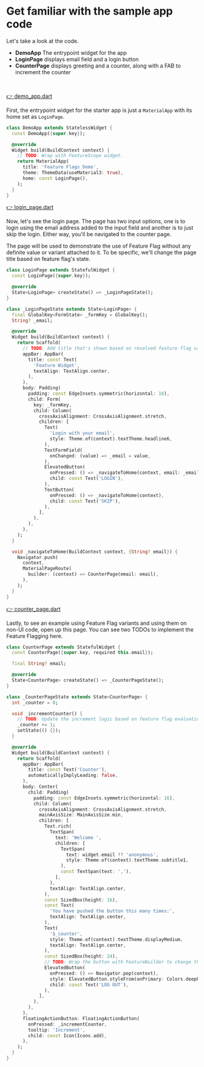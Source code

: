 # Get familiar with the sample app code

Let's take a look at the code.
- **DemoApp** The entrypoint widget for the app
- **LoginPage** displays email field and a login button
- **CounterPage** displays greeting and a counter, along with a FAB to increment the counter

<br/>

[👉  demo_app.dart]()

First, the entrypoint widget for the starter app is just a `MaterialApp` with its home set as `LoginPage`.

```dart
class DemoApp extends StatelessWidget {
  const DemoApp({super.key});

  @override
  Widget build(BuildContext context) {
    // TODO: Wrap with FeatureScope widget.
    return MaterialApp(
      title: 'Feature Flags Demo',
      theme: ThemeData(useMaterial3: true),
      home: const LoginPage(),
    );
  }
}
```

[👉  login_page.dart]()

Now, let's see the login page. The page has two input options, one is to login using the email address
added to the input field and another is to just skip the login. Either way, you'll be navigated to the
counter page.

The page will be used to demonstrate the use of Feature Flag without any definite value or variant
attached to it. To be specific, we'll change the page title based on feature flag's state.

```dart
class LoginPage extends StatefulWidget {
  const LoginPage({super.key});

  @override
  State<LoginPage> createState() => _LoginPageState();
}

class _LoginPageState extends State<LoginPage> {
  final GlobalKey<FormState> _formKey = GlobalKey();
  String? _email;

  @override
  Widget build(BuildContext context) {
    return Scaffold(
      // TODO: Add title that's shown based on resolved feature flag value.
      appBar: AppBar(
        title: const Text(
          'Feature Widget',
          textAlign: TextAlign.center,
        ),
      ),
      body: Padding(
        padding: const EdgeInsets.symmetric(horizontal: 16),
        child: Form(
          key: _formKey,
          child: Column(
            crossAxisAlignment: CrossAxisAlignment.stretch,
            children: [
              Text(
                'Login with your email',
                style: Theme.of(context).textTheme.headline6,
              ),
              TextFormField(
                onChanged: (value) => _email = value,
              ),
              ElevatedButton(
                onPressed: () => _navigateToHome(context, email: _email),
                child: const Text('LOGIN'),
              ),
              TextButton(
                onPressed: () => _navigateToHome(context),
                child: const Text('SKIP'),
              ),
            ],
          ),
        ),
      ),
    );
  }

  void _navigateToHome(BuildContext context, {String? email}) {
    Navigator.push(
      context,
      MaterialPageRoute(
        builder: (context) => CounterPage(email: email),
      ),
    );
  }
}
```

[👉  counter_page.dart]()

Lastly, to see an example using Feature Flag variants and using them on non-UI code, open up this page.
You can see two TODOs to implement the Feature Flagging here.

```dart
class CounterPage extends StatefulWidget {
  const CounterPage({super.key, required this.email});

  final String? email;

  @override
  State<CounterPage> createState() => _CounterPageState();
}

class _CounterPageState extends State<CounterPage> {
  int _counter = 0;

  void _incrementCounter() {
    // TODO: Update the increment logic based on feature flag evaluation.
    _counter += 1;
    setState(() {});
  }

  @override
  Widget build(BuildContext context) {
    return Scaffold(
      appBar: AppBar(
        title: const Text('Counter'),
        automaticallyImplyLeading: false,
      ),
      body: Center(
        child: Padding(
          padding: const EdgeInsets.symmetric(horizontal: 16),
          child: Column(
            crossAxisAlignment: CrossAxisAlignment.stretch,
            mainAxisSize: MainAxisSize.min,
            children: [
              Text.rich(
                TextSpan(
                  text: 'Welcome ',
                  children: [
                    TextSpan(
                      text: widget.email ?? 'anonymous',
                      style: Theme.of(context).textTheme.subtitle1,
                    ),
                    const TextSpan(text: ','),
                  ],
                ),
                textAlign: TextAlign.center,
              ),
              const SizedBox(height: 16),
              const Text(
                'You have pushed the button this many times:',
                textAlign: TextAlign.center,
              ),
              Text(
                '$_counter',
                style: Theme.of(context).textTheme.displayMedium,
                textAlign: TextAlign.center,
              ),
              const SizedBox(height: 24),
              // TODO: Wrap the button with FeatureBuilder to change the color based of feature flag variant.
              ElevatedButton(
                onPressed: () => Navigator.pop(context),
                style: ElevatedButton.styleFrom(onPrimary: Colors.deepPurple),
                child: const Text('LOG OUT'),
              ),
            ],
          ),
        ),
      ),
      floatingActionButton: FloatingActionButton(
        onPressed: _incrementCounter,
        tooltip: 'Increment',
        child: const Icon(Icons.add),
      ),
    );
  }
}
```
